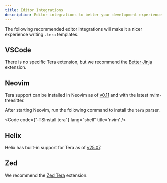 ```yaml
---
title: Editor Integrations
description: Editor integrations to better your development experience.
---
```



The following recommended editor integrations will make it a nicer experience
writing `.tera` templates.

## VSCode

There is no specific Tera extension, but we recommend the 
[Better Jinja](https://marketplace.visualstudio.com/items?itemName=samuelcolvin.jinjahtml)
extension.

## Neovim

Tera support can be installed in Neovim as of
[v0.11](https://github.com/neovim/neovim/releases/tag/v0.11.0) and with the
latest nvim-treesitter.

After starting Neovim, run the following command to install the `tera` parser.

<Code code={":TSInstall tera"} lang="shell" title='nvim' />

## Helix

Helix has built-in support for Tera as of
[v25.07](https://github.com/helix-editor/helix/releases/tag/25.07).

## Zed

We recommend the [Zed Tera](https://github.com/uncenter/zed-tera#installation)
extension.
